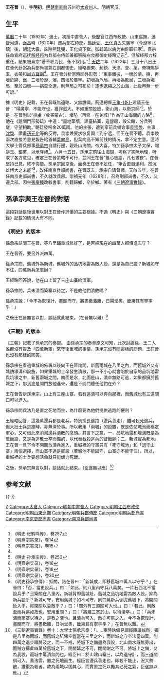 {{明清人物信息框
| 姓名 = 王在晉
| 原名 =
| 圖片名稱= 
| 圖片大小 = 180px
| 圖片說明 = 
| 最高職務 = 太子太保兵部尚書
| 國家 = 大明
| 爵位 =
| 籍貫 = [[南直隸|南直隸]][[蘇州府|蘇州府]][[太倉州|太倉州]]
| 族裔 = 漢族
| 旗籍 = 
| 字號 = 字明初
| 諡號 = 
| 出生日期 = 生年不詳
| 出生地點 = [[南直隸|南直隸]][[太倉州|太倉州]]
| 逝世日期 = [[崇禎|崇禎]]十六年（1643年）
| 逝世地點 = [[南直隸|南直隸]][[太倉州|太倉州]]
| 墓葬 =
| 配偶 =
| 親屬 = 
| 出身 = 
*萬曆二十年壬辰科同進士出身
| 經歷 = 
| 著作 =
}}

'''王在晉'''（{{bd|？||1643年|catIdx=W王}}），字'''明初'''，[[明朝|明朝]][[南直隸|南直隸]]苏州府[[太倉州|太倉州]]人。明朝官员。

==生平==
[[萬曆|萬曆]]二十年（1592年）進士，初授中書舍人，後歷官江西布政使、山東巡撫，進督河道，[[泰昌|泰昌]]時（1620年）遷兵部左侍郎。[[熊廷弼|熊廷弼]]、[[王化貞|王化貞]]丟失廣寧（今遼寧北鎮）後，朝廷大震，誅除熊廷弼，王化貞下獄。[[张鹤鸣|张鹤鸣]]以病为由辞职归家<ref>《明史·张鹤鸣传》，卷257</ref>。熹宗任命宣府巡抚[[解经邦|解经邦]]为兵部右侍郎兼都察院右佥都御史经略辽东<ref>《明熹宗实录》，卷14</ref>，但解经邦力辞重任，結果被熹宗“著革职为民，永不叙用。”<ref name="《明熹宗实录》，卷15">《明熹宗实录》，卷15</ref> [[天啟|天啟]]二年（1622年）三月十八日王在晉代廷弼為兵部尚書兼右副都御史，經略遼東、薊鎮、天津、登、萊，帝特賜蟒玉、衣帶和[[尚方寶劍|尚方寶劍]]<ref name="《明熹宗实录》，卷15"/>。王在晉分析當時關外形勢：“東事離披，一壞於清、撫，再壞於開、鐵，三壞於遼、瀋，四壞於廣寧。初壞為危局，再壞為敗局，三壞為殘局，至於四壞——捐棄全遼，則無局之可布矣！逐步退縮之於山海，此後再無一步可退。”

據《明史》記載，王在晉既無遠略、又無膽識。薊遼總督[[王象乾|王象-{乾}-]]建議王在晉：“得廣寧，不能守也，獲罪滋大。不如重關設險，衛山海，以衛京師”<ref>《明史·孙承宗传》，卷250</ref>。於是，在晉則以“撫虜（收买蒙古）、堵隘（再修一座关城）”作為守山海關的方略<ref>《明熹宗实录》，卷16</ref>，他在《題關門形勢疏》中道：“畫地築墻，建臺結寨，造營房，設公館，分兵列燧，守望相助。”朝廷發帑金20萬兩。他的主張，遭到寧前兵備僉事[[袁崇煥|袁崇煥]]、主事[[沈棨|沈棨]]、讚畫[[孫元化|孫元化]]等的反對，袁崇焕要求恢复国土到宁远，但王在晉不聽。袁崇煥兩次直接將意見報告給首輔[[葉向高|葉向高]]，但葉向高不知前线的情况，拿不定主意。這時大學士管兵部事[[孫承宗|孫承宗]]自請行邊，親赴山海關。帝大喜，特加孫承宗太子太保，賜蟒玉、銀幣，以示隆禮<ref>《明熹宗实录》，卷18</ref>。六月十五日，孫承宗前往山海關，考察了实际地理，听取了各方意见，確定王在晉策略不可行，並同王在晉“推心告語，凡七晝夜”。在晉堅持己見，終不悔悟。孫承宗回京後，面奏王在晉不足任，“筆舌更自迅利，然沉雄博大之未能”<ref>《明熹宗实录》，卷20</ref>，改任南京兵部尚書，在晋既去，承宗自请督师。天啟五年，在晉任南京吏部尚書，不久就改兵部。崇禎元年（1628年），召為刑部尚書，不久，又遷兵部。因坐[[張慶臻|張慶臻]]改敕書事，削籍歸鄉，卒於鄉。著有《[[三朝遼事實錄|三朝遼事實錄]]》。

==孫承宗與王在晉的對話==
這段對話是後世用以對王在晉作評價的主要根據。不過《明史》與《三朝遼事實錄》記載的情況大有不同。
===《明史》的版本===
孫承宗詰問王在晉，等八里鋪重城修好了，是否把現在的四萬人都填進去守？

王在晉答，要另外派四萬。

孫承宗問，舊城外為新城，舊城外的品坑地雷為敵人設，還是為自己設？新城如守不住，四萬新兵怎麼辦？

王經略回答說，他在山上留了三座山寨給潰軍。

孫承宗問，兵未潰而築寨以待之，不是教他們潰敗嗎？

孫承宗說：「今不為恢復計，畫關而守，將盡撤藩籬，日鬨堂奧，畿東其有寧宇乎！」

之後王在晉無言以對，談話就此結束。（在晉無以難）<ref>《明史孫承宗傳》：抵關，詰在晉曰：「新城成，即移舊城四萬人以守乎？」在晉曰：「否，當更設兵。」曰：「如此，則八里內守兵八萬矣。一片石西北不當設兵乎？且築關在八里內，新城背即舊城趾，舊城之品坑地雷為敵人設，抑為新兵設乎？新城可守，安用舊城？如不可守，則四萬新兵倒戈舊城下，將開關延入乎，抑閉關以委敵乎？」曰：「關外有三道關可入也。」曰：「若此，則敵至而兵逃如故也，安用重關？」曰：「將建三寨於山，以待潰卒。」曰：「兵未潰而築寨以待之，是教之潰也。且潰兵可入，敵亦可尾之入。今不為恢復計，畫關而守，將盡撤籬，日哄堂奧，畿東其有寧宇乎？」在晉無以難。</ref>
===《三朝》的版本===
《三朝》記載了孫承宗的奏摺。
由孫承宗的奏章原文可知，此次討論孫、王二人誰都沒有提及「四萬新軍」來守衛重城的事情，孫承宗沒有問這樣的問題，王在晉也沒有那樣的回答。

孫承宗在看過重城的佈署以後向王在晉詢問，新舊兩城在八里之內，而舊城外又有城防壕溝和設施，如果重城的士卒發生潰散，那一不小心就會陷於自家的品坑地雷與坑壕之中，新舊兩城之間，南面是水，北面是山，潰卒無路可逃，如果都擁於舊城之下，那到底是開門放他進來，還是不開門聽任他們在外？

王在晉告訴孫承宗，山上有三座山寨，若有逃潰可以奔向那裡，而舊城也有三道關口可以進入。

孫承宗問兵法乃是置之死地而生，為什麼要為他們提供逃跑的便利？

王經略回答，這幾萬邊兵都是老兵，特別擅長逃跑（邊兵善走），雖可殺死逃兵，但大批士兵逃跑時，亦無濟於事。所以我用「兩城」的設置，既是依仗城池而穩定軍心，又可借此來消減邊兵潰散的念頭。其言下之意，一，品坑地雷和壕溝既是為敵而設，又是為逃散士卒而備的，以代替截殺逃兵的督戰隊；二，新城實為死地，王在晉一旦下令不開關放潰兵進入，重城裡的守軍只有「死守城池」和「退守山寨」兩個選擇，而山寨不過是擺設（若城池不能固守，山寨亦不能守住）。所以，重城裡的士兵要想活命就只能傾力死戰。

之後，孫承宗無言以對，談話就此結束。（臣遂無以應）<ref>《三朝遼事實錄》卷十：大學士孫承宗奏：「……臣時執偏見謂經臣議誠然，獨是八里為兩城，而舊城之坑壕空營當在三里之外，而新城之守卒法當四萬。則四萬之退步跟將及之，而一不戒，將城下之備盡為我設，北山南水既無旁出，而賊方擁此四萬於舊城之下，開關延之不可，閉關謝之不可。將城上之備，又為我設，而城中驚潰無問也。經臣曰：於山建山寨三，以為退守計，而三道關俱可入。蓋法雲，置之死地而生。經臣言邊兵善走也，即殺不能止，況大勢散，誰復為殺者。故為兩城以固其心，而實置之死以勵其必死之氣，臣遂無以應。」</ref>

== 参考文献 ==
{{reflist}}

{{-}}
{{萬曆二十年壬辰科殿試金榜}}

{{Authority control}}

{{DEFAULTSORT:Wang王}}
[[Category:王姓|Z]]
[[Category:太倉人|Category:太倉人]]
[[Category:明朝中書舍人|Category:明朝中書舍人]]
[[Category:明朝江西布政使|Category:明朝江西布政使]]
[[Category:明朝山東巡撫|Category:明朝山東巡撫]]
[[Category:明朝兵部侍郎|Category:明朝兵部侍郎]]
[[Category:明朝兵部尚書|Category:明朝兵部尚書]]
[[Category:南京吏部尚書|Category:南京吏部尚書]]
[[Category:南京兵部尚書|Category:南京兵部尚書]]